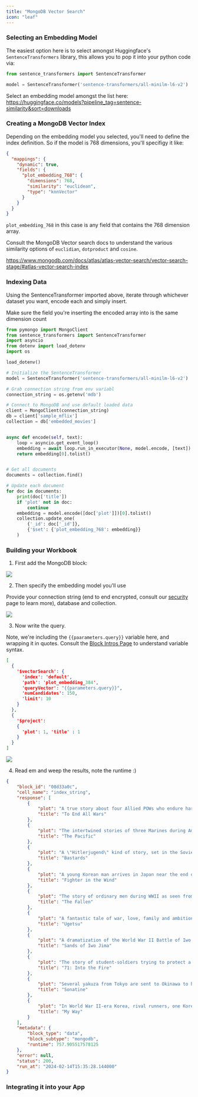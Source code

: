 ```yaml
---
title: "MongoDB Vector Search"
icon: "leaf"
---
```




### Selecting an Embedding Model

The easiest option here is to select amongst Huggingface's `SentenceTransformers` library, this allows you to pop it into your python code via:

```python
from sentence_transformers import SentenceTransformer

model = SentenceTransformer('sentence-transformers/all-minilm-l6-v2')
```

Select an embedding model amongst the list here: https://huggingface.co/models?pipeline_tag=sentence-similarity&sort=downloads


### Creating a MongoDB Vector Index

Depending on the embedding model you selected, you'll need to define the index definition. So if the model is 768 dimensions, you'll specifigy it like:

```json
{
  "mappings": {
    "dynamic": true,
    "fields": {
      "plot_embedding_768": {
        "dimensions": 768,
        "similarity": "euclidean",
        "type": "knnVector"
      }
    }
  }
}
```

`plot_embedding_768` in this case is any field that contains the 768 dimension array. 

Consult the MongoDB Vector search docs to understand the various similarity options of `euclidian`, `dotproduct` and `cosine`.

https://www.mongodb.com/docs/atlas/atlas-vector-search/vector-search-stage/#atlas-vector-search-index

### Indexing Data

Using the SentenceTransformer imported above, iterate through whichever dataset you want, encode each and simply insert.  

<Note>Make sure the field you're inserting the encoded array into is the same dimension count</Note>

```python
from pymongo import MongoClient
from sentence_transformers import SentenceTransformer
import asyncio
from dotenv import load_dotenv
import os

load_dotenv()

# Initialize the SentenceTransformer
model = SentenceTransformer('sentence-transformers/all-minilm-l6-v2')

# Grab connection string from env variabl
connection_string = os.getenv('mdb')

# Connect to MongoDB and use default loaded data
client = MongoClient(connection_string)
db = client['sample_mflix']
collection = db['embedded_movies']


async def encode(self, text):
    loop = asyncio.get_event_loop()
    embedding = await loop.run_in_executor(None, model.encode, [text])
    return embedding[0].tolist()


# Get all documents
documents = collection.find()

# Update each document
for doc in documents:
    print(doc['title'])
    if 'plot' not in doc:
        continue
    embedding = model.encode([doc['plot']])[0].tolist()
    collection.update_one(
        {'_id': doc['_id']},
        {'$set': {'plot_embedding_768': embedding}}
    )
```

### Building your Workbook

1. First add the MongoDB block:

<img src="../../../images/mdb_block.png"/>


2. Then specify the embedding model you'll use

Provide your connection string (end to end encrypted, consult our [security](https://nux.ai/security) page to learn more), database and collection.

<img src="../../../images/settings.png"/>


3. Now write the query.

Note, we're including the `{{paarameters.query}}` variable here, and wrapping it in quotes. Consult the [Block Intros Page](/main/blocks/intro) to understand variable syntax.

```json
[
  {
    '$vectorSearch': {
      'index': 'default',
      'path': 'plot_embedding_384',
      'queryVector': "{{parameters.query}}",
      'numCandidates': 150,
      'limit': 10
    }
  },
  {
    '$project':
    {
      'plot': 1, 'title' : 1
    }
  }
]
```

<img src="../../../images/mdb_query.png"/>


4. Read em and weep the results, note the runtime :)

```json
{
    "block_id": "08d33a0c",
    "cell_name": "index_string",
    "response": [
        {
            "plot": "A true story about four Allied POWs who endure harsh treatment from their Japanese captors during World War II while being forced to build a railroad through the Burmese jungle. Ultimately ...",
            "title": "To End All Wars"
        },
        {
            "plot": "The intertwined stories of three Marines during America's battle with the Japanese in the Pacific during World War II.",
            "title": "The Pacific"
        },
        {
            "plot": "A \"Hitlerjugend\" kind of story, set in the Soviet Union during the Second World War, based on a fictitious story from the eponymous book by Vladimir Kunin. The Red Army has a gang of ...",
            "title": "Bastards"
        },
        {
            "plot": "A young Korean man arrives in Japan near the end of World War II with hopes of being a fighter pilot, but ends up on the streets battling racism, organized crime, occupying American ...",
            "title": "Fighter in the Wind"
        },
        {
            "plot": "The story of ordinary men during WWII as seen from three different points of View.",
            "title": "The Fallen"
        },
        {
            "plot": "A fantastic tale of war, love, family and ambition set in the midst of the Japanese Civil Wars of the sixteenth century.",
            "title": "Ugetsu"
        },
        {
            "plot": "A dramatization of the World War II Battle of Iwo Jima.",
            "title": "Sands of Iwo Jima"
        },
        {
            "plot": "The story of student-soldiers trying to protect a middle school during the early days of the Korean War.",
            "title": "71: Into the Fire"
        },
        {
            "plot": "Several yakuza from Tokyo are sent to Okinawa to help end a gang war. The war escalates and the Tokyo drifters decide to lay low at the beach.",
            "title": "Sonatine"
        },
        {
            "plot": "In World War II-era Korea, rival runners, one Korean (Jang Dong-gun) and one Japanese (Joe Odagiri), go to war together against the Soviets.",
            "title": "My Way"
        }
    ],
    "metadata": {
        "block_type": "data",
        "block_subtype": "mongodb",
        "runtime": 757.905517578125
    },
    "error": null,
    "status": 200,
    "run_at": "2024-02-14T15:35:28.144000"
}
```


### Integrating it into your App

